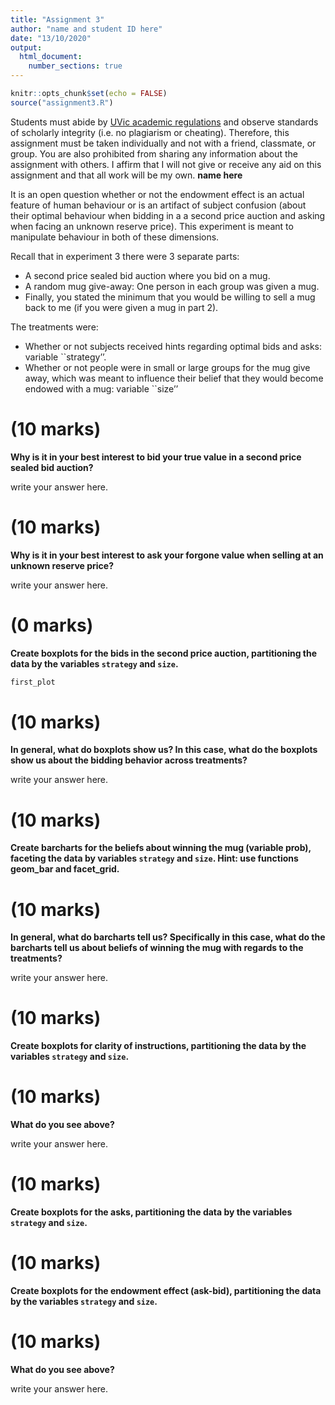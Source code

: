 ```yaml
---
title: "Assignment 3"
author: "name and student ID here"
date: "13/10/2020"
output: 
  html_document:
    number_sections: true
---
```


```r
knitr::opts_chunk$set(echo = FALSE)
source("assignment3.R")
```

Students must abide by  [UVic
  academic regulations](https://www.uvic.ca/calendar/undergrad/index.php#/policy/Sk_0xsM_V?bc=true&bcCurrent=08%20-%20Policy%20on%20Academic%20Integrity&bcGroup=Undergraduate%20Academic%20Regulations&bcItemType=policies)
 and observe standards of scholarly integrity
(i.e. no plagiarism or cheating). Therefore, this assignment must be
taken individually and not with a friend, classmate, or group. You are
also prohibited from sharing any information about the assignment with
others. I affirm that I will not give or receive any aid on this assignment 
and that all work will be my own. **name here**

It is an open question whether or not the endowment effect is an actual feature of human behaviour or is an artifact of subject confusion (about their optimal behaviour when bidding in a a second price auction and asking when facing an unknown reserve price).  This experiment is meant to manipulate behaviour in both of these dimensions. 

Recall that in experiment 3 there were 3 separate parts:

* A second price sealed bid auction where you bid on a mug.
* A random mug give-away: One person in each group was given a mug.
* Finally, you stated the minimum that you would be willing to sell a mug back to me (if you were given a mug in part 2).  

The treatments were:

* Whether or not subjects received hints regarding optimal bids and asks: variable ``strategy''.
* Whether or not people were in small or large groups for the mug give away, which was meant to influence their belief that they would become endowed with a mug: variable ``size''
  

# (10 marks)

**Why is it in your best interest to bid your true value in a second price sealed bid auction?**

write your answer here.


# (10 marks)

**Why is it in your best interest to ask your forgone value when selling at an unknown reserve price?**

write your answer here.


# (0 marks)

**Create boxplots for the bids in the second price auction, partitioning the data by the variables `strategy` and `size`.** 

```r
first_plot
```

# (10 marks)

**In general, what do boxplots show us?  In this case, what do the boxplots show us about the bidding behavior across treatments?**

write your answer here.

# (10 marks)

**Create barcharts for the beliefs about winning the mug (variable prob), faceting the data by variables `strategy` and `size`. Hint: use functions geom_bar and facet_grid.**

# (10 marks)

**In general, what do barcharts tell us? Specifically in this case, what do the barcharts tell us about beliefs of winning the mug with regards to the treatments?**

write your answer here.


# (10 marks)

**Create boxplots for clarity of instructions, partitioning the data by the variables `strategy` and `size`.**

# (10 marks)

**What do you see above?**

write your answer here.

# (10 marks)

**Create boxplots for the asks, partitioning the data by the variables `strategy` and `size`.**

# (10 marks)

**Create boxplots for the endowment effect (ask-bid), partitioning the data by the variables `strategy` and `size`.**

# (10 marks)

**What do you see above?**

write your answer here.
